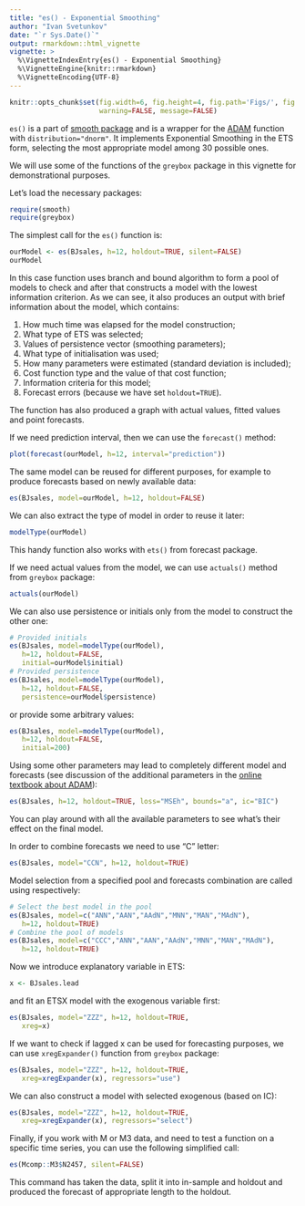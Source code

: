 ```yaml
---
title: "es() - Exponential Smoothing"
author: "Ivan Svetunkov"
date: "`r Sys.Date()`"
output: rmarkdown::html_vignette
vignette: >
  %\VignetteIndexEntry{es() - Exponential Smoothing}
  %\VignetteEngine{knitr::rmarkdown}
  %\VignetteEncoding{UTF-8}
---
```


```r
knitr::opts_chunk$set(fig.width=6, fig.height=4, fig.path='Figs/', fig.show='hold',
                      warning=FALSE, message=FALSE)
```

`es()` is a part of [smooth package](smooth.html) and is a wrapper for the [ADAM](adam.html) function with `distribution="dnorm"`. It implements Exponential Smoothing in the ETS form, selecting the most appropriate model among 30 possible ones.

We will use some of the functions of the `greybox` package in this vignette for demonstrational purposes.

Let's load the necessary packages:
```r
require(smooth)
require(greybox)
```

The simplest call for the `es()` function is:

```r
ourModel <- es(BJsales, h=12, holdout=TRUE, silent=FALSE)
ourModel
```

In this case function uses branch and bound algorithm to form a pool of models to check and after that constructs a model with the lowest information criterion. As we can see, it also produces an output with brief information about the model, which contains:

1. How much time was elapsed for the model construction;
2. What type of ETS was selected;
3. Values of persistence vector (smoothing parameters);
4. What type of initialisation was used;
5. How many parameters were estimated (standard deviation is included);
6. Cost function type and the value of that cost function;
7. Information criteria for this model;
8. Forecast errors (because we have set `holdout=TRUE`).

The function has also produced a graph with actual values, fitted values and point forecasts.

If we need prediction interval, then we can use the `forecast()` method:
```r
plot(forecast(ourModel, h=12, interval="prediction"))
```

The same model can be reused for different purposes, for example to produce forecasts based on newly available data:
```r
es(BJsales, model=ourModel, h=12, holdout=FALSE)
```

We can also extract the type of model in order to reuse it later:
```r
modelType(ourModel)
```

This handy function also works with `ets()` from forecast package.

If we need actual values from the model, we can use `actuals()` method from `greybox` package:
```r
actuals(ourModel)
```

We can also use persistence or initials only from the model to construct the other one:
```r
# Provided initials
es(BJsales, model=modelType(ourModel),
   h=12, holdout=FALSE,
   initial=ourModel$initial)
# Provided persistence
es(BJsales, model=modelType(ourModel),
   h=12, holdout=FALSE,
   persistence=ourModel$persistence)
```
or provide some arbitrary values:
```r
es(BJsales, model=modelType(ourModel),
   h=12, holdout=FALSE,
   initial=200)
```

Using some other parameters may lead to completely different model and forecasts (see discussion of the additional parameters in the [online textbook about ADAM](https://openforecast.org/adam/)):
```r
es(BJsales, h=12, holdout=TRUE, loss="MSEh", bounds="a", ic="BIC")
```

You can play around with all the available parameters to see what's their effect on the final model.

In order to combine forecasts we need to use "C" letter:
```r
es(BJsales, model="CCN", h=12, holdout=TRUE)
```

Model selection from a specified pool and forecasts combination are called using respectively:
```r
# Select the best model in the pool
es(BJsales, model=c("ANN","AAN","AAdN","MNN","MAN","MAdN"),
   h=12, holdout=TRUE)
# Combine the pool of models
es(BJsales, model=c("CCC","ANN","AAN","AAdN","MNN","MAN","MAdN"),
   h=12, holdout=TRUE)
```

Now we introduce explanatory variable in ETS:
```r
x <- BJsales.lead
```

and fit an ETSX model with the exogenous variable first:
```r
es(BJsales, model="ZZZ", h=12, holdout=TRUE,
   xreg=x)
```

If we want to check if lagged x can be used for forecasting purposes, we can use `xregExpander()` function from `greybox` package:
```r
es(BJsales, model="ZZZ", h=12, holdout=TRUE,
   xreg=xregExpander(x), regressors="use")
```

We can also construct a model with selected exogenous (based on IC):
```r
es(BJsales, model="ZZZ", h=12, holdout=TRUE,
   xreg=xregExpander(x), regressors="select")
```

Finally, if you work with M or M3 data, and need to test a function on a specific time series, you can use the following simplified call:
```r
es(Mcomp::M3$N2457, silent=FALSE)
```

This command has taken the data, split it into in-sample and holdout and produced the forecast of appropriate length to the holdout.
